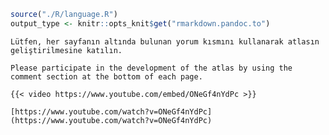 ```r

source("./R/language.R")
output_type <- knitr::opts_knit$get("rmarkdown.pandoc.to")

```

```asis
Lütfen, her sayfanın altında bulunan yorum kısmını kullanarak atlasın geliştirilmesine katılın.
```


```asis
Please participate in the development of the atlas by using the comment section at the bottom of each page.
```


```asis

{{< video https://www.youtube.com/embed/ONeGf4nYdPc >}}

```

```asis

[https://www.youtube.com/watch?v=ONeGf4nYdPc](https://www.youtube.com/watch?v=ONeGf4nYdPc)

```

